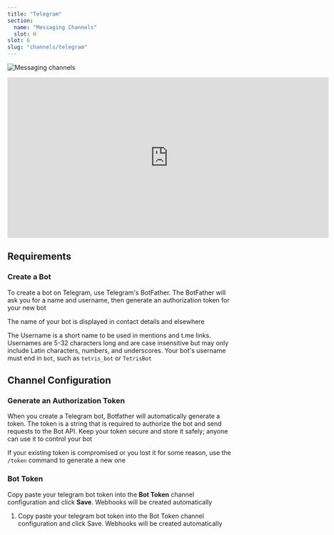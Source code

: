 ```yaml
---
title: "Telegram"
section:
  name: "Messaging Channels"
  slot: H
slot: 6
slug: "channels/telegram"
---
```


![Messaging channels](/docs/telegram-banner.png)

<iframe
  data-youtube-iframe
  width="720"
  height="360"
  src="https://www.youtube.com/embed/w0-UGm4mu74"
  title="YouTube video player"
  frameborder="0"
  allow="accelerometer; autoplay; clipboard-write; encrypted-media; gyroscope; picture-in-picture; web-share"
  allowfullscreen
></iframe>

## Requirements

### Create a Bot

To create a bot on Telegram, use Telegram's BotFather. The BotFather will ask you for a name and username, then generate an authorization token for your new bot

The name of your bot is displayed in contact details and elsewhere

The Username is a short name to be used in mentions and t.me links. Usernames are 5-32 characters long and are case insensitive but may only include Latin characters, numbers, and underscores. Your bot's username must end in `bot`, such as `tetris_bot` or `TetrisBot`

## Channel Configuration

### Generate an Authorization Token

When you create a Telegram bot, Botfather will automatically generate a token. The token is a string that is required to authorize the bot and send requests to the Bot API. Keep your token secure and store it safely; anyone can use it to control your bot

If your existing token is compromised or you lost it for some reason, use the `/token` command to generate a new one

### Bot Token

Copy paste your telegram bot token into the **Bot Token** channel configuration and click **Save**. Webhooks will be created automatically

1. Copy paste your telegram bot token into the Bot Token channel configuration and click Save. Webhooks will be created automatically
